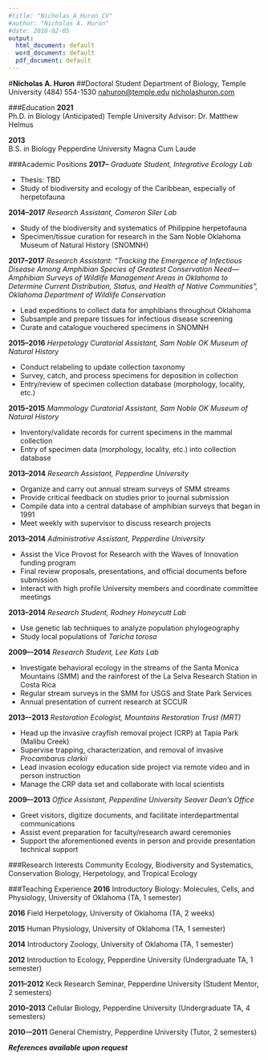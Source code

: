 ```yaml
---
#title: "Nicholas_A_Huron_CV"
#author: "Nicholas A. Huron"
#date: 2018-02-05
output:
  html_document: default
  word_document: default
  pdf_document: default
---
```


#__Nicholas A. Huron__
##Doctoral Student
Department of Biology, Temple University \newline
(484) 554-1530 [nahuron@temple.edu](mailto:nahuron@temple.edu) [nicholashuron.com](http://nicholashuron.com)

###Education
**2021**  
Ph.D. in Biology (Anticipated) \newline
Temple University \newline
Advisor: Dr. Matthew Helmus

**2013**  
B.S. in Biology  \newline
Pepperdine University  \newline
Magna Cum Laude

###Academic Positions
**2017--**
_Graduate Student, Integrative Ecology Lab_
  
  - Thesis: TBD
  - Study of biodiversity and ecology of the Caribbean, especially of herpetofauna
  
**2014--2017** 
_Research Assistant, Cameron Siler Lab_

  - Study of the biodiversity and systematics of Philippine herpetofauna
  - Specimen/tissue curation for research in the Sam Noble Oklahoma Museum of Natural History (SNOMNH)
  
**2017--2017** 
_Research Assistant: “Tracking the Emergence of Infectious Disease Among Amphibian Species of Greatest Conservation Need—Amphibian Surveys of Wildlife Management Areas in Oklahoma to Determine Current Distribution, Status, and Health of Native Communities”, Oklahoma Department of Wildlife Conservation_

  - Lead expeditions to collect data for amphibians throughout Oklahoma
  - Subsample and prepare tissues for infectious disease screening
  - Curate and catalogue vouchered specimens in SNOMNH
  
**2015--2016**
_Herpetology Curatorial Assistant, Sam Noble OK Museum of Natural History_

  - Conduct relabeling to update collection taxonomy
  - Survey, catch, and process specimens for deposition in collection
  - Entry/review of specimen collection database (morphology, locality, etc.)
  
**2015--2015**
_Mammology Curatorial Assistant, Sam Noble OK Museum of Natural History_

  - Inventory/validate records for current specimens in the mammal collection
  - Entry of specimen data (morphology, locality, etc.) into collection database
  
**2013--2014**
_Research Assistant, Pepperdine University_
  
  - Organize and carry out annual stream surveys of SMM streams
  - Provide critical feedback on studies prior to journal submission
  - Compile data into a central database of amphibian surveys that began in 1991
  - Meet weekly with supervisor to discuss research projects
  
**2013–2014**
_Administrative Assistant, Pepperdine University_

  - Assist the Vice Provost for Research with the Waves of Innovation funding program
  - Final review proposals, presentations, and official documents before submission
  - Interact with high profile University members and coordinate committee meetings
  
**2013--2014**
_Research Student, Rodney Honeycutt Lab_

  - Use genetic lab techniques to analyze population phylogeography
  - Study local populations of _Taricha torosa_
  
**2009–-2014**
_Research Student, Lee Kats Lab_

  - Investigate behavioral ecology in the streams of the Santa Monica Mountains (SMM) and the rainforest of the La Selva Research Station in Costa Rica
  - Regular stream surveys in the SMM for USGS and State Park Services
  - Annual presentation of current research at SCCUR
  
**2013–-2013** 
_Restoration Ecologist, Mountains Restoration Trust (MRT)_

  - Head up the invasive crayfish removal project (CRP) at Tapia Park (Malibu Creek)
  - Supervise trapping, characterization, and removal of invasive _Procambarus clarkii_
  - Lead invasion ecology education side project via remote video and in person instruction
  - Manage the CRP data set and collaborate with local scientists
  
**2009–-2013** 
_Office Assistant, Pepperdine University Seaver Dean’s Office_

  - Greet visitors, digitize documents, and facilitate interdepartmental communications
  - Assist event preparation for faculty/research award ceremonies
  - Support the aforementioned events in person and provide presentation technical support
  
###Research Interests
Community Ecology, Biodiversity and Systematics, Conservation Biology, Herpetology, and Tropical Ecology

###Teaching Experience
**2016** 
Introductory Biology: Molecules, Cells, and Physiology, University of Oklahoma (TA, 1 semester)

**2016** 
Field Herpetology, University of Oklahoma (TA, 2 weeks)

**2015**
Human Physiology, University of Oklahoma (TA, 1 semester)

**2014** 
Introductory Zoology, University of Oklahoma (TA, 1 semester)

**2012** 
Introduction to Ecology, Pepperdine University (Undergraduate TA, 1 semester)

**2011--2012** 
Keck Research Seminar, Pepperdine University (Student Mentor, 2 semesters)

**2010--2013** 
Cellular Biology, Pepperdine University (Undergraduate TA, 4 semesters)

**2010-–2011** 
General Chemistry, Pepperdine University (Tutor, 2 semesters)

\vspace{18ex}

**_References available upon request_**
